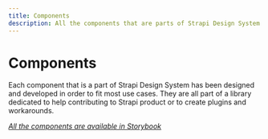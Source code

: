 ```yaml
---
title: Components
description: All the components that are parts of Strapi Design System have been designed and developed in order to fit most use cases. They are all part of a library dedicated to help contributing to Strapi product or to create plugins and workarounds.
---
```


# Components

Each component that is a part of Strapi Design System has been designed and developed in order to fit most use cases. They are all part of a library dedicated to help contributing to Strapi product or to create plugins and workarounds.

*[All the components are available in Storybook](https://design-system-git-main-strapijs.vercel.app/)*